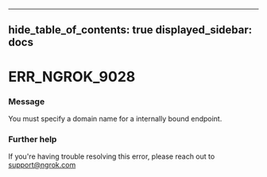 

---
hide_table_of_contents: true
displayed_sidebar: docs
---


# ERR_NGROK_9028

### Message
You must specify a domain name for a internally bound endpoint.

<ErrorDetails />



### Further help
If you're having trouble resolving this error, please reach out to [support@ngrok.com](mailto:support@ngrok.com?subject=Help%20with%20ERR_NGROK_9028)

